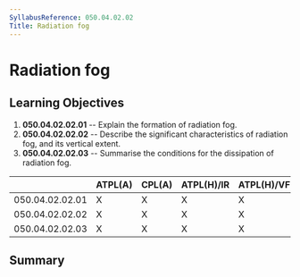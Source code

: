 ```yaml
---
SyllabusReference: 050.04.02.02
Title: Radiation fog
---
```


# Radiation fog

## Learning Objectives

1.  **050.04.02.02.01** -- Explain the formation of radiation fog.
2.  **050.04.02.02.02** -- Describe the significant characteristics of radiation
    fog, and its vertical extent.
3.  **050.04.02.02.03** -- Summarise the conditions for the dissipation of
    radiation fog.

|                 | ATPL(A) | CPL(A) | ATPL(H)/IR | ATPL(H)/VFR | CPL(H) | IR  | CBIR(A) |
| --------------- | ------- | ------ | ---------- | ----------- | ------ | --- | ------- |
| 050.04.02.02.01 | X       | X      | X          | X           | X      | X   | X       |
| 050.04.02.02.02 | X       | X      | X          | X           | X      | X   | X       |
| 050.04.02.02.03 | X       | X      | X          | X           | X      | X   | X       |

## Summary
